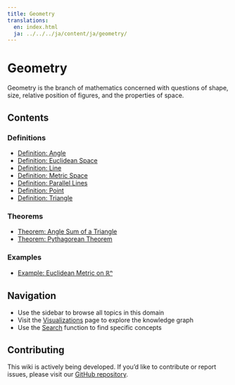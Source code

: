 ```yaml
---
title: Geometry
translations:
  en: index.html
  ja: ../../../ja/content/ja/geometry/
---
```


# Geometry

Geometry is the branch of mathematics concerned with questions of shape, size, relative position of figures, and the properties of space.

## Contents

### Definitions

- [Definition: Angle](def-angle.qmd)
- [Definition: Euclidean Space](def-euclidean-space.qmd)
- [Definition: Line](def-line.qmd)
- [Definition: Metric Space](def-metric-space.qmd)
- [Definition: Parallel Lines](def-parallel.qmd)
- [Definition: Point](def-point.qmd)
- [Definition: Triangle](def-triangle.qmd)

### Theorems

- [Theorem: Angle Sum of a Triangle](thm-angle-sum-triangle.qmd)
- [Theorem: Pythagorean Theorem](thm-pythagorean.qmd)

### Examples

- [Example: Euclidean Metric on ℝⁿ](ex-euclidean-metric.qmd)

## Navigation

- Use the sidebar to browse all topics in this domain
- Visit the [Visualizations](../../visualizations.html) page to explore the knowledge graph
- Use the [Search](../../search.html) function to find specific concepts

## Contributing

This wiki is actively being developed. If you'd like to contribute or report issues,
please visit our [GitHub repository](https://github.com/RK0429/ModernMath).

